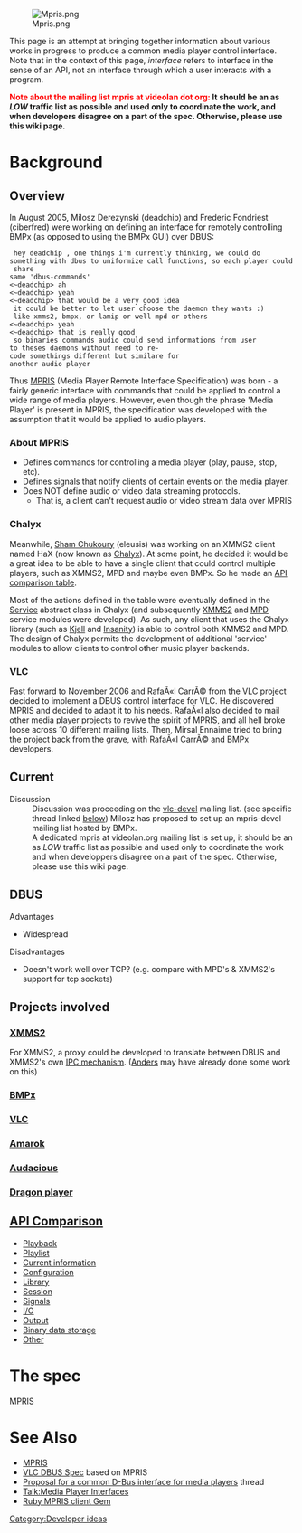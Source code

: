 [[Image:Mpris.png]]

This page is an attempt at bringing together information about various works in progress to produce a common media player control interface. Note that in the context of this page, ''interface'' refers to interface in the sense of an API, not an interface through which a user interacts with a program.

'''<span style="color: red; font-weight: bold"> Note about the mailing list mpris at videolan dot org:</span> It should be an as ''LOW'' traffic list as possible and used only to coordinate the work, and when developers disagree on a part of the spec. Otherwise, please use this wiki page.'''

= Background =
== Overview ==
In August 2005, Milosz Derezynski (deadchip) and Frederic Fondriest (ciberfred) were working on defining an interface for remotely controlling BMPx (as opposed to using the BMPx GUI) over DBUS:

 <ciberfred> hey deadchip , one things i'm currently thinking, we could do
 something with dbus to uniformize call functions, so each player could share
 same 'dbus-commands'
 <~deadchip> ah
 <~deadchip> yeah
 <~deadchip> that would be a very good idea
 <ciberfred> it could be better to let user choose the daemon they wants :)
 <ciberfred> like xmms2, bmpx, or lamip or well mpd or others
 <~deadchip> yeah
 <~deadchip> that is really good
 <ciberfred> so binaries commands audio could send informations from user
 to theses daemons without need to re-code somethings different but similare for
 another audio player

Thus [http://bmpx.beep-media-player.org/site/MPRIS_Interfacing_Specification MPRIS] (Media Player Remote Interface Specification) was born - a fairly generic interface with commands that could be applied to control a wide range of media players. However, even though the phrase 'Media Player' is present in MPRIS, the specification was developed with the assumption that it would be applied to audio players.

=== About MPRIS ===
* Defines commands for controlling a media player (play, pause, stop, etc).
* Defines signals that notify clients of certain events on the media player.
* Does NOT define audio or video data streaming protocols.
** That is, a client can't request audio or video stream data over MPRIS

=== Chalyx ===
Meanwhile, [[Sham Chukoury]] (eleusis) was working on an XMMS2 client named HaX (now known as [[Client:Chalyx|Chalyx]]). At some point, he decided it would be a great idea to be able to have a single client that could control multiple players, such as XMMS2, MPD and maybe even BMPx. So he made an [[Media Player Interfaces/Chalyx API Comparison|API comparison table]].

Most of the actions defined in the table were eventually defined in the [http://git.xmms.se/?p=chalyx-eleusis.git;a=blob;f=src/Chalyx/services/service.py Service] abstract class in Chalyx (and subsequently [http://git.xmms.se/?p=chalyx-eleusis.git;a=blob;f=src/Chalyx/services/xmms2.py XMMS2] and [http://git.xmms.se/?p=chalyx-eleusis.git;a=blob;f=src/Chalyx/services/mpd.py MPD] service modules were developed). As such, any client that uses the Chalyx library (such as [http://git.xmms.se/?p=kjell.git;a=summary Kjell] and [[Client:Insanity|Insanity]]) is able to control both XMMS2 and MPD. The design of Chalyx permits the development of additional 'service' modules to allow clients to control other music player backends.

=== VLC ===
Fast forward to November 2006 and RafaÃ«l CarrÃ© from the VLC project decided to implement a DBUS control interface for VLC. He discovered MPRIS and decided to adapt it to his needs. RafaÃ«l also decided to mail other media player projects to revive the spirit of MPRIS, and all hell broke loose across 10 different mailing lists. Then, Mirsal Ennaime tried to bring the project back from the grave, with RafaÃ«l CarrÃ© and BMPx developers.

== Current ==
;Discussion
:Discussion was proceeding on the [http://developers.videolan.org/lists.html vlc-devel] mailing list. (see specific thread linked [[#See_Also|below]]) Milosz has proposed to set up an mpris-devel mailing list hosted by BMPx.
:A dedicated mpris at videolan.org mailing list is set up, it should be an as ''LOW'' traffic list as possible and used only to coordinate the work and when developpers disagree on a part of the spec. Otherwise, please use this wiki page.

== DBUS ==
;Advantages
* Widespread
;Disadvantages
* Doesn't work well over TCP? (e.g. compare with MPD's & XMMS2's support for tcp sockets)

== Projects involved ==
=== [http://xmms2.xmms.se XMMS2] ===
For XMMS2, a proxy could be developed to translate between DBUS and XMMS2's own [[Design of XMMS2#Middleware | IPC mechanism]]. ([[User:Anders Gustafsson|Anders]] may have already done some work on this)

=== [http://bmpx.beep-media-player.org BMPx] ===
=== [http://www.videolan.org/vlc VLC] ===
=== [http://amarok.kde.org Amarok] ===
=== [http://audacious-media-player.org Audacious] ===
=== [http://dragonplayer.org/ Dragon player] ===

== [[Media Player Interfaces/API Comparison|API Comparison]] ==
* [[Media Player Interfaces/API Comparison#Playback_control|Playback]]
* [[Media Player Interfaces/API Comparison#Playlist_control|Playlist]]
* [[Media Player Interfaces/API Comparison#Current_information|Current information]]
* [[Media Player Interfaces/API Comparison#Configuration_control|Configuration]]
* [[Media Player Interfaces/API Comparison#Library_control|Library]]
* [[Media Player Interfaces/API Comparison#Session_control|Session]]
* [[Media Player Interfaces/API Comparison#Signals|Signals]]
* [[Media Player Interfaces/API Comparison##I.2FO_control|I/O]]
* [[Media Player Interfaces/API Comparison#Output_control|Output]]
* [[Media Player Interfaces/API Comparison#Binary_data_storage|Binary data storage]]
* [[Media Player Interfaces/API Comparison#Other|Other]]

= The spec =

[[MPRIS]]

= See Also =
* [http://bmpx.beep-media-player.org/site/MPRIS_Interfacing_Specification MPRIS]
* [http://wiki.videolan.org/index.php/DBus-spec VLC DBUS Spec] based on MPRIS
* [http://thread.gmane.org/gmane.comp.video.videolan.vlc.devel/26649 Proposal for a common D-Bus interface for media players] thread
* [[Talk:Media Player Interfaces]]
* [http://mpris.rubyforge.org/ Ruby MPRIS client Gem]

[[Category:Developer ideas]]